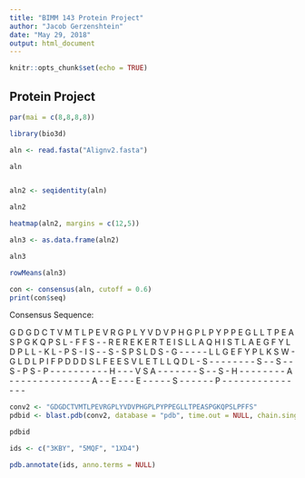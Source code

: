 ```yaml
---
title: "BIMM 143 Protein Project"
author: "Jacob Gerzenshtein"
date: "May 29, 2018"
output: html_document
---
```


```r
knitr::opts_chunk$set(echo = TRUE)
```

## Protein Project

```r
par(mai = c(8,8,8,8))
```


```r
library(bio3d)

aln <- read.fasta("Alignv2.fasta")

aln


aln2 <- seqidentity(aln)

aln2

heatmap(aln2, margins = c(12,5))

aln3 <- as.data.frame(aln2)

aln3

rowMeans(aln3)
```

```r
con <- consensus(aln, cutoff = 0.6)
print(con$seq)
```

Consensus Sequence:

G D G D C T V M T L P E V R G P L Y V D V P H G P L P Y P P E G L L T P E A S P G K Q P S L - F F S - - R E R E K E R T E I S L L A Q H I S T L A E G F Y L D P L L - K L - P S - I S - - S - S P S L D S - G - - - - - L L G E F Y P L K S W - G L D L P I F P D D D S L F E E S V L E T L L Q D L - S - - - - - - - - S - - S - - S - P S - P - - - - - - - - - - H - - - V S A - - - - - - - S - - S - H - - - - - - - - A - - - - - - - - - - - - - - A - - E - - - E - - - - - S - - - - - - P - - - - - - - - - - - - - - - 


```r

conv2 <- "GDGDCTVMTLPEVRGPLYVDVPHGPLPYPPEGLLTPEASPGKQPSLPFFS"
pdbid <- blast.pdb(conv2, database = "pdb", time.out = NULL, chain.single = TRUE)

pdbid
```

```r
ids <- c("3KBY", "5MQF", "1XD4")

pdb.annotate(ids, anno.terms = NULL)
```

